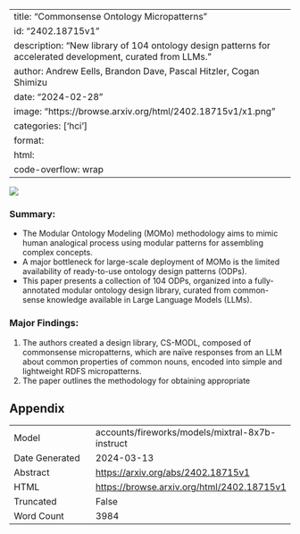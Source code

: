 
---
title: "Commonsense Ontology Micropatterns"
id: "2402.18715v1"
description: "New library of 104 ontology design patterns for accelerated development, curated from LLMs."
author: Andrew Eells, Brandon Dave, Pascal Hitzler, Cogan Shimizu
date: "2024-02-28"
image: "https://browse.arxiv.org/html/2402.18715v1/x1.png"
categories: ['hci']
format:
  html:
    code-overflow: wrap
---

![](https://browse.arxiv.org/html/2402.18715v1/x1.png)

### Summary:

- The Modular Ontology Modeling (MOMo) methodology aims to mimic human analogical process using modular patterns for assembling complex concepts.
- A major bottleneck for large-scale deployment of MOMo is the limited availability of ready-to-use ontology design patterns (ODPs).
- This paper presents a collection of 104 ODPs, organized into a fully-annotated modular ontology design library, curated from common-sense knowledge available in Large Language Models (LLMs).

### Major Findings:
1. The authors created a design library, CS-MODL, composed of commonsense micropatterns, which are naïve responses from an LLM about common properties of common nouns, encoded into simple and lightweight RDFS micropatterns.
2. The paper outlines the methodology for obtaining appropriate

## Appendix

|          |          |
|----------|----------|
| Model     | accounts/fireworks/models/mixtral-8x7b-instruct       |
| Date Generated     | 2024-03-13       |
| Abstract | [https://arxiv.org/abs/2402.18715v1](https://arxiv.org/abs/2402.18715v1)        |
| HTML     | [https://browse.arxiv.org/html/2402.18715v1](https://browse.arxiv.org/html/2402.18715v1)       |
| Truncated       | False       |
| Word Count       | 3984       |